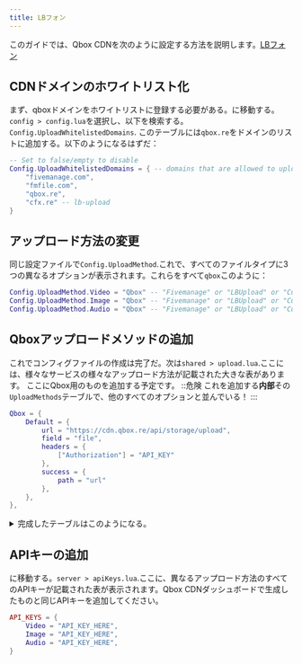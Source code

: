 ```yaml
---
title: LBフォン
---
```


このガイドでは、Qbox CDNを次のように設定する方法を説明します。[LBフォン](https://store.lbscripts.com/package/5356987)

## CDNドメインのホワイトリスト化

まず、qboxドメインをホワイトリストに登録する必要がある。に移動する。`config > config.lua`を選択し、以下を検索する。`Config.UploadWhitelistedDomains`.
このテーブルには`qbox.re`をドメインのリストに追加する。以下のようになるはずだ：

```lua
-- Set to false/empty to disable
Config.UploadWhitelistedDomains = { -- domains that are allowed to upload images to the phone (prevent using devtools to upload images)
    "fivemanage.com",
    "fmfile.com",
    "qbox.re",
    "cfx.re" -- lb-upload
}
```

## アップロード方法の変更

同じ設定ファイルで`Config.UploadMethod`.これで、すべてのファイルタイプに3つの異なるオプションが表示されます。これらをすべて`qbox`このように：

```lua
Config.UploadMethod.Video = "Qbox" -- "Fivemanage" or "LBUpload" or "Custom"
Config.UploadMethod.Image = "Qbox" -- "Fivemanage" or "LBUpload" or "Custom"
Config.UploadMethod.Audio = "Qbox" -- "Fivemanage" or "LBUpload" or "Custom"
```

## Qboxアップロードメソッドの追加

これでコンフィグファイルの作成は完了だ。次は`shared > upload.lua`.ここには、様々なサービスの様々なアップロード方法が記載された大きな表があります。
ここにQbox用のものを追加する予定です。
::危険
これを追加する**内部**その`UploadMethods`テーブルで、他のすべてのオプションと並んでいる！
:::

```lua
Qbox = {
    Default = {
        url = "https://cdn.qbox.re/api/storage/upload",
        field = "file",
        headers = {
            ["Authorization"] = "API_KEY"
        },
        success = {
            path = "url"
        },
    },
},
```

<details>
  <summary>完成したテーブルはこのようになる。</summary>

</details>

## APIキーの追加

に移動する。`server > apiKeys.lua`.ここに、異なるアップロード方法のすべてのAPIキーが記載された表が表示されます。Qbox CDNダッシュボードで生成したものと同じAPIキーを追加してください。

```lua
API_KEYS = {
    Video = "API_KEY_HERE",
    Image = "API_KEY_HERE",
    Audio = "API_KEY_HERE",
}
```
